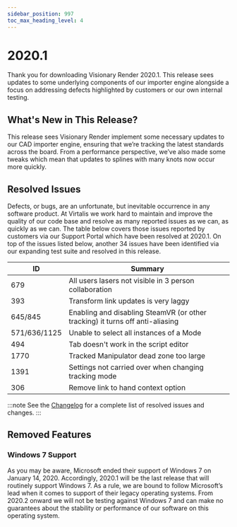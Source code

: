 ```yaml
---
sidebar_position: 997
toc_max_heading_level: 4
---
```


# 2020.1

Thank you for downloading Visionary Render 2020.1. This release sees updates to some underlying components of our importer engine alongside a focus on addressing defects highlighted by customers or our own internal testing. 

## What's New in This Release?

This release sees Visionary Render implement some necessary updates to our CAD importer engine, ensuring that we’re tracking the latest standards across the board. From a performance perspective, we’ve also made some tweaks which mean that updates to splines with many knots now occur more quickly.

## Resolved Issues

Defects, or bugs, are an unfortunate, but inevitable occurrence in any software product. At Virtalis we work hard to maintain and improve the quality of our code base and resolve as many reported issues as we can, as quickly as we can. The table below covers those issues reported by customers via our Support Portal which have been resolved at 2020.1. On top of the issues listed below, another 34 issues have been identified via our expanding test suite and resolved in this release.

| ID | Summary |
|---|---|
| 679 | All users lasers not visible in 3 person collaboration |
| 393 | Transform link updates is very laggy |
| 645/845 | Enabling and disabling SteamVR (or other tracking) it turns off anti-aliasing |
| 571/636/1125 | Unable to select all instances of a Mode |
| 494 | Tab doesn't work in the script editor |
| 1770 | Tracked Manipulator dead zone too large |
| 1391 | Settings not carried over when changing tracking mode |
| 306 | Remove link to hand context option |

:::note
See the [Changelog](../../changelogs/visionary-render#20201) for a complete list of resolved issues and changes.
:::

## Removed Features

### Windows 7 Support

As you may be aware, Microsoft ended their support of Windows 7 on January 14, 2020. Accordingly, 2020.1 will be the last release that will routinely support Windows 7. As a rule, we are bound to follow Microsoft’s lead when it comes to support of their legacy operating systems. From 2020.2 onward we will not be testing against Windows 7 and can make no guarantees about the stability or performance of our software on this operating system.
